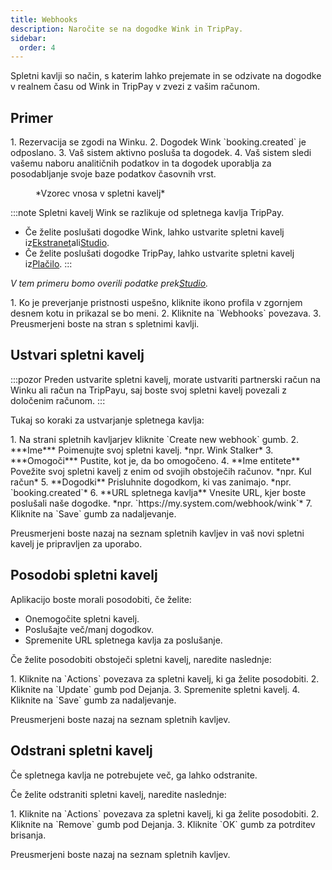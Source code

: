 ```yaml
---
title: Webhooks
description: Naročite se na dogodke Wink in TripPay.
sidebar:
  order: 4
---
```


Spletni kavlji so način, s katerim lahko prejemate in se odzivate na dogodke v realnem času od Wink in TripPay v zvezi z vašim računom.

## Primer

<Steps>
  1. Rezervacija se zgodi na Winku.
  2. Dogodek Wink `booking.created` je odposlano.
  3. Vaš sistem aktivno posluša ta dogodek.
  4. Vaš sistem sledi vašemu naboru analitičnih podatkov in ta dogodek uporablja za posodabljanje svoje baze podatkov časovnih vrst.
</Steps>


<figure>
  <CloudinaryImage width="350" height="215" resize="scale" quality="best" alt="Vzorec spletnega kavlja" src="academy/webhook" errorImage="noimage_opaque_nyrtl0.png" />

  <figcaption>*Vzorec vnosa v spletni kavelj*</figcaption>
</figure>


:::note
Spletni kavelj Wink se razlikuje od spletnega kavlja TripPay.

* Če želite poslušati dogodke Wink, lahko ustvarite spletni kavelj iz[Ekstranet](https://extranet.wink.travel)ali[Studio](https://studio.wink.travel).
* Če želite poslušati dogodke TripPay, lahko ustvarite spletni kavelj iz[Plačilo](https://pay.wink.travel).
  :::

*V tem primeru bomo overili podatke prek[Studio](https://studio.wink.travel).*

<Steps>
  1. Ko je preverjanje pristnosti uspešno, kliknite ikono profila v zgornjem desnem kotu in prikazal se bo meni.
  2. Kliknite na `Webhooks` povezava.
  3. Preusmerjeni boste na stran s spletnimi kavlji.
</Steps>


## Ustvari spletni kavelj

:::pozor
Preden ustvarite spletni kavelj, morate ustvariti partnerski račun na Winku ali račun na TripPayu, saj boste svoj spletni kavelj povezali z določenim računom. :::

Tukaj so koraki za ustvarjanje spletnega kavlja:

<Steps>
  1. Na strani spletnih kavljarjev kliknite `Create new webhook` gumb.
  2. ***Ime*** Poimenujte svoj spletni kavelj. *npr. Wink Stalker*
  3. ***Omogoči*** Pustite, kot je, da bo omogočeno.
  4. **Ime entitete** Povežite svoj spletni kavelj z enim od svojih obstoječih računov. *npr. Kul račun*
  5. **Dogodki** Prisluhnite dogodkom, ki vas zanimajo. *npr. `booking.created`*
  6. **URL spletnega kavlja** Vnesite URL, kjer boste poslušali naše dogodke. *npr. `https://my.system.com/webhook/wink`*
  7. Kliknite na `Save` gumb za nadaljevanje.
</Steps>


Preusmerjeni boste nazaj na seznam spletnih kavljev in vaš novi spletni kavelj je pripravljen za uporabo.

## Posodobi spletni kavelj

Aplikacijo boste morali posodobiti, če želite:

* Onemogočite spletni kavelj.
* Poslušajte več/manj dogodkov.
* Spremenite URL spletnega kavlja za poslušanje.

Če želite posodobiti obstoječi spletni kavelj, naredite naslednje:

<Steps>
  1. Kliknite na `Actions` povezava za spletni kavelj, ki ga želite posodobiti.
  2. Kliknite na `Update` gumb pod Dejanja.
  3. Spremenite spletni kavelj.
  4. Kliknite na `Save` gumb za nadaljevanje.
</Steps>


Preusmerjeni boste nazaj na seznam spletnih kavljev.

## Odstrani spletni kavelj

Če spletnega kavlja ne potrebujete več, ga lahko odstranite.

Če želite odstraniti spletni kavelj, naredite naslednje:

<Steps>
  1. Kliknite na `Actions` povezava za spletni kavelj, ki ga želite posodobiti.
  2. Kliknite na `Remove` gumb pod Dejanja.
  3. Kliknite `OK` gumb za potrditev brisanja.
</Steps>


Preusmerjeni boste nazaj na seznam spletnih kavljev.


